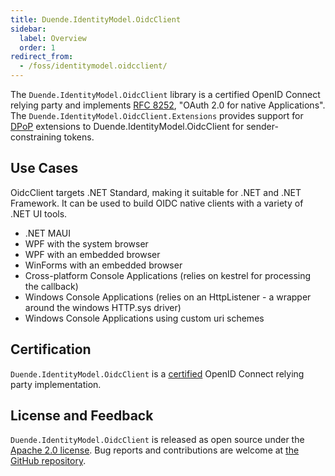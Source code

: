 ```yaml
---
title: Duende.IdentityModel.OidcClient
sidebar:
  label: Overview
  order: 1
redirect_from:
  - /foss/identitymodel.oidcclient/
---
```



The `Duende.IdentityModel.OidcClient` library is a certified OpenID Connect relying party and
implements [RFC 8252](https://tools.ietf.org/html/rfc8252/), "OAuth 2.0 for native
Applications". The `Duende.IdentityModel.OidcClient.Extensions` provides support for
[DPoP](https://datatracker.ietf.org/doc/html/rfc9449)
extensions to Duende.IdentityModel.OidcClient for sender-constraining tokens.

## Use Cases

OidcClient targets .NET Standard, making it suitable for .NET and .NET
Framework. It can be used to build OIDC native clients with a variety of .NET UI tools.

- .NET MAUI
- WPF with the system browser
- WPF with an embedded browser
- WinForms with an embedded browser
- Cross-platform Console Applications (relies on kestrel for processing the callback)
- Windows Console Applications (relies on an HttpListener - a wrapper around the windows HTTP.sys driver)
- Windows Console Applications using custom uri schemes

## Certification

`Duende.IdentityModel.OidcClient` is a [certified](http://openid.net/certification/) OpenID Connect
relying party implementation.

## License and Feedback

`Duende.IdentityModel.OidcClient` is released as open source under the
[Apache 2.0 license](https://github.com/DuendeSoftware/foss/blob/main/LICENSE).
Bug reports and contributions are welcome at
[the GitHub repository](https://github.com/DuendeSoftware/foss).

<CardGrid>
  <LinkCard
    href="https://github.com/DuendeSoftware/foss/tree/main/identity-model-oidc-client"
    title="GitHub Repository"
    description="View the source code for this library on GitHub."
  />
  <LinkCard
    href="https://www.nuget.org/packages/Duende.IdentityModel.OidcClient/"
    title="NuGet Package"
    description="View the package on NuGet.org."
  />
</CardGrid>
